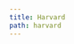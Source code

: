 ```yaml
---
title: Harvard
path: harvard
---
```

<?xml version="1.0" encoding="utf-8"?><style xmlns="http://purl.org/net/xbiblio/csl" class="in-text" version="1.0" demote-non-dropping-particle="sort-only" default-locale="en-GB"><info><title>Cite Them Right 10th edition - Harvard</title><id>http://www.zotero.org/styles/harvard-cite-them-right</id><link href="http://www.zotero.org/styles/harvard-cite-them-right" rel="self"/><link href="http://www.zotero.org/styles/harvard-university-of-greenwich" rel="template"/><link href="http://www.citethemrightonline.com/" rel="documentation"/><author><name>Sebastian Karcher</name></author><contributor><name>Scott Wagstaff</name><uri>http://www.mendeley.com/profiles/scott-wagstaff/</uri></contributor><category citation-format="author-date"/><category field="generic-base"/><summary>Harvard according to Cite Them Right, 10th edition.</summary><updated>2017-05-17T20:24:19+00:00</updated><rights license="http://creativecommons.org/licenses/by-sa/3.0/">This work is licensed under a Creative Commons Attribution-ShareAlike 3.0 License</rights></info><locale xml:lang="en-GB"><terms><term name="editor" form="short"><single>ed.</single><multiple>eds</multiple></term><term name="editortranslator" form="verb">edited and translated by</term><term name="edition" form="short">edn.</term></terms></locale><macro name="editor"><choose><if type="chapter paper-conference" match="any"><names variable="container-author" delimiter=", " suffix=", "><name and="text" initialize-with=". " delimiter=", " sort-separator=", " name-as-sort-order="all"/></names><choose><if variable="container-author" match="none"><names variable="editor translator" delimiter=", "><name and="text" initialize-with=". " delimiter=", " sort-separator=", " name-as-sort-order="all"/><label form="short" prefix=" (" suffix=")"/></names></if></choose></if></choose></macro><macro name="secondary-contributors"><choose><if type="chapter paper-conference" match="none"><names variable="editor translator" delimiter=". "><label form="verb" text-case="capitalize-first" suffix=" "/><name and="text" initialize-with=". " delimiter=", "/></names></if><else-if variable="container-author" match="any"><names variable="editor translator" delimiter=". "><label form="verb" text-case="capitalize-first" suffix=" "/><name and="text" initialize-with=". " delimiter=", "/></names></else-if></choose></macro><macro name="author"><names variable="author"><name and="text" delimiter-precedes-last="never" initialize-with=". " name-as-sort-order="all"/><label form="short" prefix=" (" suffix=")"/><et-al font-style="italic"/><substitute><names variable="editor"/><names variable="translator"/><choose><if type="article-newspaper article-magazine" match="any"><text variable="container-title" text-case="title" font-style="italic"/></if><else><text macro="title"/></else></choose></substitute></names></macro><macro name="author-short"><names variable="author"><name form="short" and="text" delimiter=", " delimiter-precedes-last="never" initialize-with=". "/><et-al font-style="italic"/><substitute><names variable="editor"/><names variable="translator"/><choose><if type="article-newspaper article-magazine" match="any"><text variable="container-title" text-case="title" font-style="italic"/></if><else><text macro="title"/></else></choose></substitute></names></macro><macro name="access"><choose><if variable="DOI"><text variable="DOI" prefix="doi: "/></if><else-if variable="URL"><text term="available at" suffix=": " text-case="capitalize-first"/><text variable="URL"/><group prefix=" (" delimiter=": " suffix=")"><text term="accessed" text-case="capitalize-first"/><date form="text" variable="accessed"><date-part name="day"/><date-part name="month"/><date-part name="year"/></date></group></else-if></choose></macro><macro name="number-volumes"><choose><if variable="volume" match="none"><group delimiter=" " prefix="(" suffix=")"><text variable="number-of-volumes"/><label variable="volume" form="short" strip-periods="true"/></group></if></choose></macro><macro name="title"><choose><if type="bill book graphic legal_case legislation motion_picture report song thesis webpage" match="any"><group delimiter=". "><group delimiter=" "><text variable="title" font-style="italic"/><text macro="number-volumes"/></group><text macro="edition"/></group></if><else><text variable="title" form="long" quotes="true"/></else></choose></macro><macro name="publisher"><choose><if type="thesis"><group delimiter=". "><text variable="genre"/><text variable="publisher"/></group></if><else-if type="report"><group delimiter=". "><group delimiter=" "><text variable="genre"/><text variable="number"/></group><group delimiter=": "><text variable="publisher-place"/><text variable="publisher"/></group></group></else-if><else-if type="article-newspaper article-magazine" match="none"><group delimiter=" "><group delimiter=", "><choose><if type="speech" variable="event" match="any"><text variable="event" font-style="italic"/></if></choose><group delimiter=": "><text variable="publisher-place"/><text variable="publisher"/></group></group><group prefix="(" suffix=")" delimiter=", "><text variable="collection-title"/><text variable="collection-number"/></group></group></else-if></choose></macro><macro name="year-date"><choose><if variable="issued"><date variable="issued"><date-part name="year"/></date><text variable="year-suffix"/></if><else><text term="no date"/><text variable="year-suffix" prefix=" "/></else></choose></macro><macro name="locator"><choose><if type="article-journal"><text variable="volume"/><text variable="issue" prefix="(" suffix=")"/></if></choose></macro><macro name="published-date"><choose><if type="article-newspaper article-magazine post-weblog speech" match="any"><date variable="issued"><date-part name="day" suffix=" "/><date-part name="month" form="long"/></date></if></choose></macro><macro name="pages"><choose><if type="chapter paper-conference article-journal article article-magazine article-newspaper book review review-book report" match="any"><group delimiter=" "><label variable="page" form="short"/><text variable="page"/></group></if></choose></macro><macro name="container-title"><choose><if variable="container-title"><group delimiter=". "><text variable="container-title" font-style="italic"/><text macro="edition"/></group></if></choose></macro><macro name="edition"><choose><if is-numeric="edition"><group delimiter=" "><number variable="edition" form="ordinal"/><text term="edition" form="short" strip-periods="true"/></group></if><else><text variable="edition"/></else></choose></macro><macro name="container-prefix"><choose><if type="chapter paper-conference" match="any"><text term="in"/></if></choose></macro><citation et-al-min="4" et-al-use-first="1" disambiguate-add-year-suffix="true" disambiguate-add-names="true" disambiguate-add-givenname="true" collapse="year"><sort><key macro="year-date"/></sort><layout prefix="(" suffix=")" delimiter="; "><group delimiter=", "><group delimiter=", "><text macro="author-short"/><text macro="year-date"/></group><group><label variable="locator" form="short" suffix=" "/><text variable="locator"/></group></group></layout></citation><bibliography and="text" et-al-min="4" et-al-use-first="1"><sort><key macro="author"/><key macro="year-date"/><key variable="title"/></sort><layout suffix="."><group delimiter=". "><group delimiter=" "><text macro="author"/><text macro="year-date" prefix="(" suffix=")"/><group delimiter=", "><text macro="title"/><group delimiter=" "><text macro="container-prefix"/><text macro="editor"/><text macro="container-title"/></group></group></group><text macro="secondary-contributors"/><text macro="publisher"/></group><group delimiter=", " prefix=", "><text macro="locator"/><text macro="published-date"/><text macro="pages"/></group><text macro="access" prefix=". "/></layout></bibliography></style>
